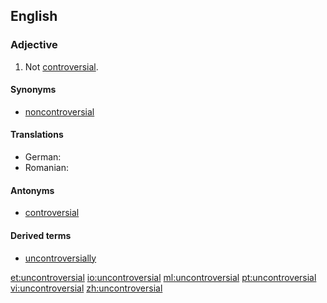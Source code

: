 ==English==

===Adjective===
{{en-adj}}

# Not [[controversial]].

====Synonyms====
* [[noncontroversial]] {{qualifier|less common}}

====Translations====
{{trans-top|not controversial}}
* German: {{t|de|unverfänglich}}
* Romanian: {{t|ro|necontroversat}}
{{trans-mid}}
{{trans-bottom}}

====Antonyms====
* [[controversial]]

====Derived terms====
* [[uncontroversially]]

[[et:uncontroversial]]
[[io:uncontroversial]]
[[ml:uncontroversial]]
[[pt:uncontroversial]]
[[vi:uncontroversial]]
[[zh:uncontroversial]]